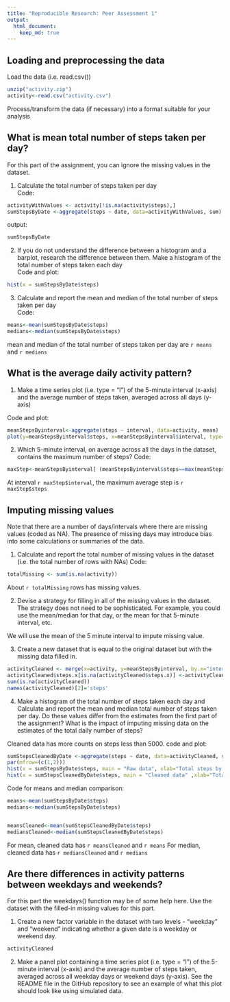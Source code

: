 ```yaml
---
title: "Reproducible Research: Peer Assessment 1"
output: 
  html_document:
    keep_md: true
---
```


## Loading and preprocessing the data

Load the data (i.e. read.csv())
```r
unzip("activity.zip")
activity<-read.csv("activity.csv")
```

Process/transform the data (if necessary) into a format suitable for your analysis


## What is mean total number of steps taken per day?

For this part of the assignment, you can ignore the missing values in the dataset.

1. Calculate the total number of steps taken per day  
Code:
```r
activityWithValues <- activity[!is.na(activity$steps),]
sumStepsByDate <-aggregate(steps ~ date, data=activityWithValues, sum)
```
output:
```r
sumStepsByDate
```

2. If you do not understand the difference between a histogram and a barplot, research the difference between them. Make a histogram of the total number of steps taken each day  
Code and plot:
```r

hist(x = sumStepsByDate$steps)
```

3. Calculate and report the mean and median of the total number of steps taken per day  
Code:
```r
means<-mean(sumStepsByDate$steps)
medians<-median(sumStepsByDate$steps)
```

mean and median of the total number of steps taken per day are `r means` and `r medians`


## What is the average daily activity pattern?  
1. Make a time series plot (i.e. type = "l") of the 5-minute interval (x-axis) and the average number of steps taken, averaged across all days (y-axis)

Code and plot:
```r
meanStepsByinterval<-aggregate(steps ~ interval, data=activity, mean)
plot(y=meanStepsByinterval$steps, x=meanStepsByinterval$interval, type="l", ylab="Steps", xlab="Interval",  main="Mean Steps of a given interval")
```

2. Which 5-minute interval, on average across all the days in the dataset, contains the maximum number of steps?
Code:
```r
maxStep<-meanStepsByinterval[ (meanStepsByinterval$steps==max(meanStepsByinterval$steps)),]
```
At interval `r maxStep$interval`, the maximum average step is `r maxStep$steps`

## Imputing missing values

Note that there are a number of days/intervals where there are missing values (coded as NA). The presence of missing days may introduce bias into some calculations or summaries of the data.

1. Calculate and report the total number of missing values in the dataset (i.e. the total number of rows with NAs)
Code: 
```r
totalMissing <- sum(is.na(activity))
```
About `r totalMissing` rows has missing values.

2. Devise a strategy for filling in all of the missing values in the dataset. The strategy does not need to be sophisticated. For example, you could use the mean/median for that day, or the mean for that 5-minute interval, etc.  

We will use the mean of the 5 minute interval to impute missing value.



3. Create a new dataset that is equal to the original dataset but with the missing data filled in.
```r
activityCleaned <- merge(x=activity, y=meanStepsByinterval, by.x="interval", by.y="interval", all.x=TRUE)
activityCleaned$steps.x[is.na(activityCleaned$steps.x)] <-activityCleaned$steps.y
sum(is.na(activityCleaned))
names(activityCleaned)[2]='steps'

```

4. Make a histogram of the total number of steps taken each day and Calculate and report the mean and median total number of steps taken per day. Do these values differ from the estimates from the first part of the assignment? What is the impact of imputing missing data on the estimates of the total daily number of steps?  

Cleaned data has more counts on steps less than 5000.
code and plot:
```r

sumStepsCleanedByDate <-aggregate(steps ~ date, data=activityCleaned, sum)
par(mfrow=(c(1,2)))
hist(x = sumStepsByDate$steps, main = "Raw data", xlab="Total steps by date")
hist(x = sumStepsCleanedByDate$steps, main = "Cleaned data" ,xlab="Total steps by date")
```

Code for means and median comparison:
```r
means<-mean(sumStepsByDate$steps)
medians<-median(sumStepsByDate$steps)


meansCleaned<-mean(sumStepsCleanedByDate$steps)
mediansCleaned<-median(sumStepsCleanedByDate$steps)

```

For mean, cleaned data has `r meansCleaned` and `r means`
For median, cleaned data has `r mediansCleaned` and `r medians`

## Are there differences in activity patterns between weekdays and weekends?
For this part the weekdays() function may be of some help here. Use the dataset with the filled-in missing values for this part.

1. Create a new factor variable in the dataset with two levels - "weekday" and "weekend" indicating whether a given date is a weekday or weekend day.

```r
activityCleaned

```

2. Make a panel plot containing a time series plot (i.e. type = "l") of the 5-minute interval (x-axis) and the average number of steps taken, averaged across all weekday days or weekend days (y-axis). See the README file in the GitHub repository to see an example of what this plot should look like using simulated data.

